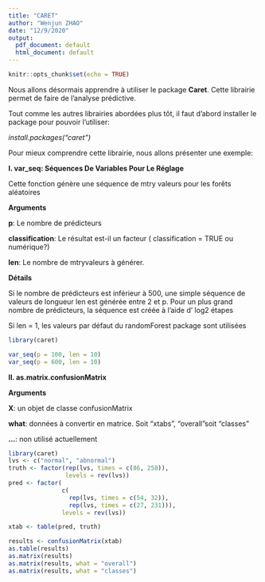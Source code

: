 ```yaml
---
title: "CARET"
author: "Wenjun ZHAO"
date: "12/9/2020"
output:
  pdf_document: default
  html_document: default
---
```


```r
knitr::opts_chunk$set(echo = TRUE)
```

Nous allons désormais apprendre à utiliser le package **Caret**. Cette librairie permet de faire de l'analyse prédictive. 

Tout comme les autres librairies abordées plus tôt, il faut d'abord installer le package pour pouvoir l'utiliser:

*install.packages("caret")*

Pour mieux comprendre cette librairie, nous allons présenter une exemple:

**I. var_seq: Séquences De Variables Pour Le Réglage**

Cette fonction génère une séquence de mtry valeurs pour les forêts aléatoires

**Arguments**

**p**: Le nombre de prédicteurs

**classification**: Le résultat est-il un facteur ( classification = TRUE ou numérique?)

**len**: Le nombre de mtryvaleurs à générer.

**Détails**

Si le nombre de prédicteurs est inférieur à 500, une simple séquence de valeurs de longueur len est générée entre 2 et p. Pour un plus grand nombre de prédicteurs, la séquence est créée à l'aide d' log2 étapes

Si len = 1, les valeurs par défaut du randomForest package sont utilisées

```r

library(caret)

var_seq(p = 100, len = 10)
var_seq(p = 600, len = 10)

```

**II. as.matrix.confusionMatrix**

**Arguments**

**X**: un objet de classe confusionMatrix

**what**: données à convertir en matrice. Soit "xtabs", "overall"soit "classes"

**…**: non utilisé actuellement

```r
library(caret)
lvs <- c("normal", "abnormal")
truth <- factor(rep(lvs, times = c(86, 258)),
                levels = rev(lvs))
pred <- factor(
               c(
                 rep(lvs, times = c(54, 32)),
                 rep(lvs, times = c(27, 231))),
               levels = rev(lvs))

xtab <- table(pred, truth)

results <- confusionMatrix(xtab)
as.table(results)
as.matrix(results)
as.matrix(results, what = "overall")
as.matrix(results, what = "classes")
```



